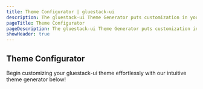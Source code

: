 ```yaml
---
title: Theme Configurator | gluestack-ui
description: The gluestack-ui Theme Generator puts customization in your hands, allowing you to tailor your Gluestack theme to suit your preferences. With this intuitive tool, you can effortlessly adjust your project's theme and colors.
pageTitle: Theme Configurator
pageDescription: The gluestack-ui Theme Generator puts customization in your hands, allowing you to tailor your Gluestack theme to suit your preferences. With this intuitive tool, you can effortlessly adjust your project's theme and colors.
showHeader: true
---
```




<Meta title="with-gluestack/Guides/Theme Configuration/Theme Configurator" />

## Theme Configurator

Begin customizing your gluestack-ui theme effortlessly with our intuitive theme generator below!

<TokenConfiguratorBaseComponent />
